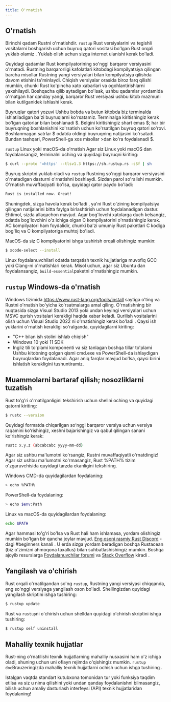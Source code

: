 ```yaml
---
title: O'rnatish
---
```



## O'rnatish

Birinchi qadam Rustni o'rnatishdir. `rustup` Rust versiyalarini va tegishli
vositalarni boshqarish uchun buyruq qatori vositasi bo'lgan Rust orqali yuklab
olamiz . Yuklab olish uchun sizga internet ulanishi kerak bo'ladi.

Quyidagi qadamlar Rust kompilyatorining so'nggi barqaror versiyasini o'rnatadi.
Rustning barqarorligi kafolatlari kitobdagi kompilyatsiya qilingan barcha
misollar Rustning yangi versiyalari bilan kompilyatsiya qilishda davom etishini
ta'minlaydi. Chiqish versiyalar orasida biroz farq qilishi mumkin, chunki Rust
ko'pincha xato xabarlari va ogohlantirishlarni yaxshilaydi. Boshqacha qilib
aytadigan bo'lsak, ushbu qadamlar yordamida o'rnatgan har qanday yangi, barqaror
Rust versiyasi ushbu kitob mazmuni bilan kutilganidek ishlashi kerak.

<Callout emoji="✅">
Buyruqlar qatori yozuvi Ushbu bobda va butun kitobda biz terminalda
ishlatiladigan ba'zi buyruqlarni ko'rsatamiz. Terminalga kiritishingiz kerak
bo'lgan qatorlar bilan boshlanadi $. Belgini kiritishingiz shart emas $; har bir
buyruqning boshlanishini ko'rsatish uchun ko'rsatilgan buyruq qatori so'rovi.
Boshlanmagan satrlar $ odatda oldingi buyruqning natijasini ko'rsatadi. Bundan
tashqari, PowerShell-ga xos misollar >dan ko'ra foydalanadi $.
</Callout>

`rustup` Linux yoki macOS-da o'rnatish Agar siz Linux yoki macOS dan
foydalansangiz, terminalni oching va quyidagi buyruqni kiriting:

```bash
$ curl --proto '=https' --tlsv1.3 https://sh.rustup.rs -sSf | sh
```

Buyruq skriptni yuklab oladi va `rustup` Rustning so'nggi barqaror versiyasini
o'rnatadigan dasturni o'rnatishni boshlaydi. Sizdan parol so'ralishi mumkin.
O'rnatish muvaffaqiyatli bo'lsa, quyidagi qator paydo bo'ladi:

```bash
Rust is installed now. Great!
```

Shuningdek, sizga havola kerak bo'ladi , ya'ni Rust o'zining kompilyatsiya
qilingan natijalarini bitta faylga birlashtirish uchun foydalanadigan dastur.
Ehtimol, sizda allaqachon mavjud. Agar bog'lovchi xatolarga duch kelsangiz,
odatda bog'lovchini o'z ichiga olgan C kompilyatorini o'rnatishingiz kerak. AC
kompilyatori ham foydalidir, chunki ba'zi umumiy Rust paketlari C kodiga bog'liq
va C kompilyatoriga muhtoj bo'ladi.

MacOS-da siz C kompilyatorini ishga tushirish orqali olishingiz mumkin:

```bash
$ xcode-select --install
```

Linux foydalanuvchilari odatda tarqatish texnik hujjatlariga muvofiq GCC yoki Clang-ni
o'rnatishlari kerak. Misol uchun, agar siz Ubuntu dan foydalansangiz,
`build-essential`paketni o'rnatishingiz mumkin.

## `rustup` Windows-da o'rnatish

Windows tizimida https://www.rust-lang.org/tools/install saytiga o'ting va
Rustni o'rnatish bo'yicha ko'rsatmalarga amal qiling. O'rnatishning bir
nuqtasida sizga Visual Studio 2013 yoki undan keyingi versiyalari uchun MSVC
qurish vositalari kerakligi haqida xabar keladi. Qurilish vositalarini olish
uchun Visual Studio 2022 ni o'rnatishingiz kerak bo'ladi . Qaysi ish yuklarini
o'rnatish kerakligi so'ralganda, quyidagilarni kiriting:

* "C++ bilan ish stolini ishlab chiqish"
* Windows 10 yoki 11 SDK
* Ingliz tili to'plami komponenti va siz tanlagan boshqa tillar to'plami Ushbu
  kitobning qolgan qismi cmd.exe va PowerShell-da ishlaydigan buyruqlardan
  foydalanadi. Agar aniq farqlar mavjud bo'lsa, qaysi birini ishlatish
  kerakligini tushuntiramiz.

## Muammolarni bartaraf qilish; nosozliklarni tuzatish

Rust to'g'ri o'rnatilganligini tekshirish uchun shellni oching va quyidagi
qatorni kiriting:

```bash
$ rustc --version
```

Quyidagi formatda chiqarilgan soʻnggi barqaror versiya uchun versiya raqamini
koʻrishingiz, xeshni bajarishingiz va qabul qilingan sanani koʻrishingiz kerak:

```bash
rustc x.y.z (abcabcabc yyyy-mm-dd)
```

Agar siz ushbu ma'lumotni ko'rsangiz, Rustni muvaffaqiyatli o'rnatdingiz! Agar
siz ushbu ma'lumotni ko'rmasangiz, Rust %PATH% tizim o'zgaruvchisida quyidagi
tarzda ekanligini tekshiring.

Windows CMD-da quyidagilardan foydalaning:

```bash
> echo %PATH%
```

PowerShell-da foydalaning:

```bash
> echo $env:Path
```

Linux va macOS-da quyidagilardan foydalaning:

```bash
echo $PATH
```

Agar hammasi to'g'ri bo'lsa va Rust hali ham ishlamasa, yordam olishingiz mumkin
bo'lgan bir qancha joylar mavjud.
[Eng osoni rasmiy Rust Discord](https://discord.com/invite/rust-lang) -dagi
#beginners kanali . U erda sizga yordam beradigan boshqa Rustacean (biz
o'zimizni ahmoqona taxallus) bilan suhbatlashishingiz mumkin. Boshqa ajoyib
resurslarga [Foydalanuvchilar forumi](https://users.rust-lang.org/) va
[Stack Overflow](https://stackoverflow.com/questions/tagged/rust) kiradi .

## Yangilash va o'chirish

Rust orqali o'rnatilgandan so'ng `rustup`, Rustning yangi versiyasi chiqqanda,
eng so'nggi versiyaga yangilash oson bo'ladi. Shellingizdan quyidagi yangilash
skriptini ishga tushiring:

```bash
$ rustup update
```

Rust va `rustup`ni o'chirish uchun shelldan quyidagi o'chirish skriptini ishga
tushiring:

```bash
$ rustup self uninstall
```

## Mahalliy texnik hujjatlar

Rust-ning o'rnatilishi texnik hujjatlarning mahalliy nusxasini ham o'z ichiga oladi,
shuning uchun uni oflayn rejimda o'qishingiz mumkin. `rustup doc`Brauzeringizda
mahalliy texnik hujjatlarni ochish uchun ishga tushiring .

Istalgan vaqtda standart kutubxona tomonidan tur yoki funksiya taqdim etilsa va
siz u nima qilishini yoki undan qanday foydalanishni bilmasangiz, bilish uchun
amaliy dasturlash interfeysi (API) texnik hujjatlaridan foydalaning!
